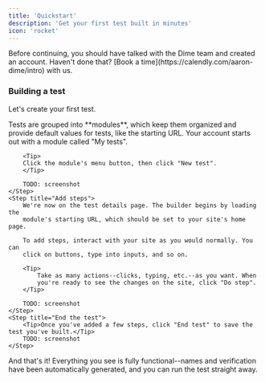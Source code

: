 ```yaml
---
title: 'Quickstart'
description: 'Get your first test built in minutes'
icon: 'rocket'
---
```


<Note>
Before continuing, you should have talked with the Dime team and created an
account. Haven't done that?
[Book a time](https://calendly.com/aaron-dime/intro) with us.
</Note>


### Building a test

Let's create your first test.

<Steps>
    <Step title="Add to a module">
        Tests are grouped into **modules**, which keep them organized and provide
        default values for tests, like the starting URL. Your account starts out
        with a module called "My tests".

        <Tip>
        Click the module's menu button, then click "New test".
        </Tip>

        TODO: screenshot
    </Step>
    <Step title="Add steps">
        We're now on the test details page. The builder begins by loading the
        module's starting URL, which should be set to your site's home page.

        To add steps, interact with your site as you would normally. You can
        click on buttons, type into inputs, and so on.

        <Tip>
            Take as many actions--clicks, typing, etc.--as you want. When
            you're ready to see the changes on the site, click "Do step".
        </Tip>

        TODO: screenshot
    </Step>
    <Step title="End the test">
        <Tip>Once you've added a few steps, click "End test" to save the test you've built.</Tip>
        TODO: screenshot
    </Step>
</Steps>

And that's it! Everything you see is fully functional--names and
verification have been automatically generated, and you can run the test
straight away.